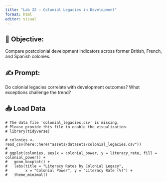 ```yaml
---
title: "Lab 22 – Colonial Legacies in Development"
format: html
editor: visual
---
```


## 🧭 Objective:   
Compare postcolonial development indicators across former British, French, and Spanish colonies.

## ✍️ Prompt:  
Do colonial legacies correlate with development outcomes? What exceptions challenge the trend?

## 📥 Load Data
```webr-r
# The data file 'colonial_legacies.csv' is missing.
# Please provide this file to enable the visualization.
# library(tidyverse)

# colonies <- read_csv(here::here("assets/datasets/colonial_legacies.csv"))
# 
# ggplot(colonies, aes(x = colonial_power, y = literacy_rate, fill = colonial_power)) +
#   geom_boxplot() +
#   labs(title = "Literacy Rates by Colonial Legacy",
#        x = "Colonial Power", y = "Literacy Rate (%)") +
#   theme_minimal()
```
